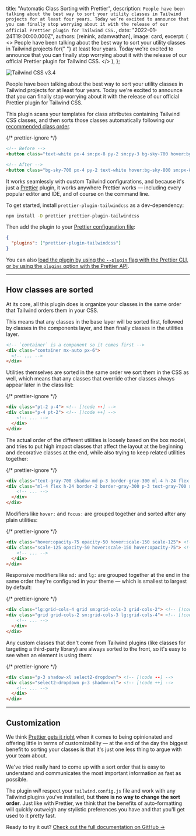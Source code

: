 
  title: "Automatic Class Sorting with Prettier",
  description: `People have been talking about the best way to sort your utility classes in Tailwind projects for at least four years. Today we’re excited to announce that you can finally stop worrying about it with the release of our official Prettier plugin for Tailwind CSS.`,
  date: "2022-01-24T19:00:00.000Z",
  authors: [reinink, adamwathan],
  image: card,
  excerpt: (
    <>
      People have been talking about the best way to sort your utility classes in Tailwind projects for{" "}
      <Link href="https://github.com/tailwindlabs/discuss/issues/97">at least four years</Link>. Today we're excited to
      announce that you can finally stop worrying about it with the release of our official Prettier plugin for Tailwind
      CSS.
    </>
  ),
};

<Link href="https://github.com/tailwindlabs/prettier-plugin-tailwindcss">
  <Image alt="Tailwind CSS v3.4" src={banner} />
</Link>

People have been talking about the best way to sort your utility classes in Tailwind projects for <Link href="https://github.com/tailwindlabs/discuss/issues/97">at least four years</Link>. Today we're excited to announce that you can finally stop worrying about it with the release of our official <Link href="https://github.com/tailwindlabs/prettier-plugin-tailwindcss">Prettier plugin for Tailwind CSS</Link>.

This plugin scans your templates for class attributes containing Tailwind CSS classes, and then sorts those classes automatically following our [recommended class order](#how-classes-are-sorted).

{/* prettier-ignore */}
```html {{ filename: 'HTML' }}
<!-- Before -->
<button class="text-white px-4 sm:px-8 py-2 sm:py-3 bg-sky-700 hover:bg-sky-800">...</button>

<!-- After -->
<button class="bg-sky-700 px-4 py-2 text-white hover:bg-sky-800 sm:px-8 sm:py-3">...</button>
```

It works seamlessly with custom Tailwind configurations, and because it's just a [Prettier](https://prettier.io/) plugin, it works anywhere Prettier works — including every popular editor and IDE, and of course on the command line.

To get started, install `prettier-plugin-tailwindcss` as a dev-dependency:

```sh {{ filename: 'Terminal' }}
npm install -D prettier prettier-plugin-tailwindcss
```

Then add the plugin to your [Prettier configuration file](https://prettier.io/docs/en/configuration):

```json {{ filename: '.prettierrc' }}
{
  "plugins": ["prettier-plugin-tailwindcss"]
}
```

You can also [load the plugin by using the `--plugin` flag with the Prettier CLI, or by using the `plugins` option with the Prettier API](https://prettier.io/docs/en/plugins.html#using-plugins).

---

## How classes are sorted

At its core, all this plugin does is organize your classes in the same order that Tailwind orders them in your CSS.

This means that any classes in the base layer will be sorted first, followed by classes in the components layer, and then finally classes in the utilities layer.

```html
<!-- `container` is a component so it comes first -->
<div class="container mx-auto px-6">
  <!-- ... -->
</div>
```

Utilities themselves are sorted in the same order we sort them in the CSS as well, which means that any classes that override other classes always appear later in the class list:

{/* prettier-ignore */}
```html
<div class="pt-2 p-4"> <!-- [!code --] -->
<div class="p-4 pt-2"> <!-- [!code ++] -->
    <!-- ... -->
  </div>
</div>
```

The actual order of the different utilities is loosely based on the box model, and tries to put high impact classes that affect the layout at the beginning and decorative classes at the end, while also trying to keep related utilities together:

{/* prettier-ignore */}
```html
<div class="text-gray-700 shadow-md p-3 border-gray-300 ml-4 h-24 flex border-2"> <!-- [!code --] -->
<div class="ml-4 flex h-24 border-2 border-gray-300 p-3 text-gray-700 shadow-md"> <!-- [!code ++] -->
    <!-- ... -->
  </div>
</div>
```

Modifiers like `hover:` and `focus:` are grouped together and sorted after any plain utilities:

{/* prettier-ignore */}
```html
<div class="hover:opacity-75 opacity-50 hover:scale-150 scale-125"> <!-- [!code --] -->
<div class="scale-125 opacity-50 hover:scale-150 hover:opacity-75"> <!-- [!code ++] -->
    <!-- ... -->
  </div>
</div>
```

Responsive modifiers like `md:` and `lg:` are grouped together at the end in the same order they're configured in your theme — which is smallest to largest by default:

{/* prettier-ignore */}
```html
<div class="lg:grid-cols-4 grid sm:grid-cols-3 grid-cols-2"> <!-- [!code --] -->
<div class="grid grid-cols-2 sm:grid-cols-3 lg:grid-cols-4"> <!-- [!code ++] -->
    <!-- ... -->
  </div>
</div>
```

Any custom classes that don't come from Tailwind plugins (like classes for targeting a third-party library) are always sorted to the front, so it's easy to see when an element is using them:

{/* prettier-ignore */}
```html
<div class="p-3 shadow-xl select2-dropdown"> <!-- [!code --] -->
<div class="select2-dropdown p-3 shadow-xl"> <!-- [!code ++] -->
    <!-- ... -->
  </div>
</div>
```

---

## Customization

We think [Prettier gets it right](https://prettier.io/docs/en/option-philosophy.html) when it comes to being opinionated and offering little in terms of customizability — at the end of the day the biggest benefit to sorting your classes is that it's just one less thing to argue with your team about.

We've tried really hard to come up with a sort order that is easy to understand and communicates the most important information as fast as possible.

The plugin _will_ respect your `tailwind.config.js` file and work with any Tailwind plugins you've installed, but **there is no way to change the sort order**. Just like with Prettier, we think that the benefits of auto-formatting will quickly outweigh any stylistic preferences you have and that you'll get used to it pretty fast.

Ready to try it out? <a href="https://github.com/tailwindlabs/prettier-plugin-tailwindcss">Check out the full documentation on GitHub →</a>
